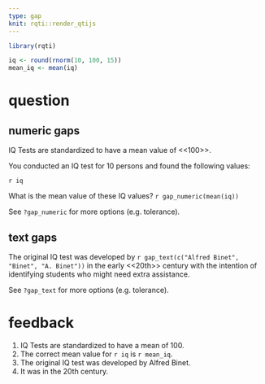 ```yaml
---
type: gap
knit: rqti::render_qtijs
---
```


```r
library(rqti)
```

```r
iq <- round(rnorm(10, 100, 15))
mean_iq <- mean(iq)
```

# question

## numeric gaps

IQ Tests are standardized to have a mean value of <<100>>.

You conducted an IQ test for 10 persons and found the following values: 

`r iq`

What is the mean value of these IQ values? `r gap_numeric(mean(iq))`

See `?gap_numeric` for more options (e.g. tolerance).

## text gaps

The original IQ test was developed by `r gap_text(c("Alfred Binet", "Binet", "A.
Binet"))` in the early <<20th>> century with the intention of identifying
students who might need extra assistance.

See `?gap_text` for more options (e.g. tolerance).

# feedback

1. IQ Tests are standardized to have a mean of 100.
1. The correct mean value for `r iq` is `r mean_iq`.
1. The original IQ test was developed by Alfred Binet.
1. It was in the 20th century.
